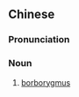 {{also|肠鸣音}}
==Chinese==
{{zh-forms|s=肠鸣音|type=21}}

===Pronunciation===
{{zh-pron
|m=chángmíngyīn
|cat=n
}}

===Noun===
{{zh-noun}}

# {{lb|zh|gastroenterology}} [[borborygmus]]